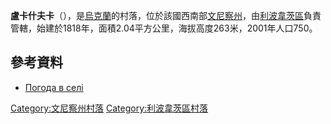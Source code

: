 {{coord|49|14|51|N|28|56|29|E|scale:30000|display=title}}

'''盧卡什夫卡'''（{{lang-uk|Лукашівка}}），是[[烏克蘭|烏克蘭]]的村落，位於該國西南部[[文尼察州|文尼察州]]，由[[利波韋茨區|利波韋茨區]]負責管轄，始建於1818年，面積2.04平方公里，海拔高度263米，2001年人口750。

==參考資料==
* [http://weather.in.ua/ua/vinnickaja/14009 Погода в селі ] {{Wayback|url=http://weather.in.ua/ua/vinnickaja/14009 |date=20181020011625 }}

[[Category:文尼察州村落|Category:文尼察州村落]]
[[Category:利波韋茨區村落|Category:利波韋茨區村落]]


{{Vinnytsia-geo-stub}}